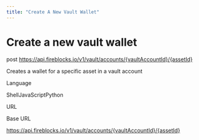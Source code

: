 ```yaml
---
title: "Create A New Vault Wallet"
---
```

  
  # Create a new vault wallet

post https://api.fireblocks.io/v1/vault/accounts/{vaultAccountId}/{assetId}

Creates a wallet for a specific asset in a vault account

Language

ShellJavaScriptPython

URL

Base URL

https://api.fireblocks.io/v1/vault/accounts/{vaultAccountId}/{assetId}